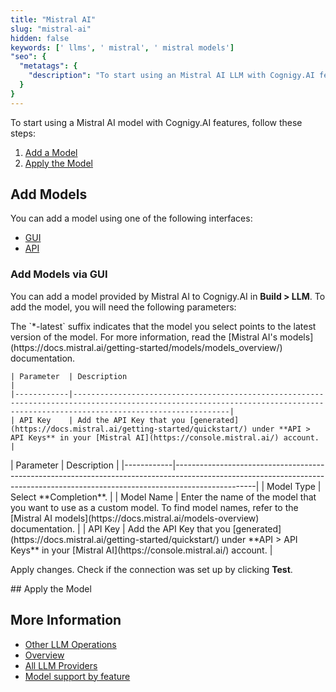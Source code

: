 ```yaml
---
title: "Mistral AI"
slug: "mistral-ai"
hidden: false
keywords: [' llms', ' mistral', ' mistral models']
"seo": {
  "metatags": {
    "description": "To start using an Mistral AI LLM with Cognigy.AI features, add the LLM and apply it to the corresponding use case."
  }
}
---
```



To start using a Mistral AI model with Cognigy.AI features, follow these steps:

1. [Add a Model](#add-models)
2. [Apply the Model](#apply-the-model)

## Add Models

You can add a model using one of the following interfaces:

- [GUI](#add-models-via-gui)
- [API](#add-models-via-the-api)

### Add Models via GUI

You can add a model provided by Mistral AI to Cognigy.AI in **Build > LLM**. To add the model, you will need the following parameters:

<Tabs>
  <Tab title="Standard Model">
    <Note>
      The `*-latest` suffix indicates that the model you select points to the latest version of the model. For more information, read the [Mistral AI's models](https://docs.mistral.ai/getting-started/models/models_overview/) documentation.
    </Note>

    | Parameter  | Description                                                                                                                                                                   |
    |------------|-------------------------------------------------------------------------------------------------------------------------------------------------------------------------------|
    | API Key    | Add the API Key that you [generated](https://docs.mistral.ai/getting-started/quickstart/) under **API > API Keys** in your [Mistral AI](https://console.mistral.ai/) account. |
  </Tab>
  <Tab title="Custom Model">
    | Parameter  | Description                                                                                                                                                                    |
    |------------|--------------------------------------------------------------------------------------------------------------------------------------------------------------------------------|
    | Model Type | Select **Completion**.                                                                                                                                                         |
    | Model Name | Enter the name of the model that you want to use as a custom model. To find model names, refer to the [Mistral AI models](https://docs.mistral.ai/models-overview) documentation. |
    | API Key    | Add the API Key that you [generated](https://docs.mistral.ai/getting-started/quickstart/) under **API > API Keys** in your [Mistral AI](https://console.mistral.ai/) account.  |
  </Tab>
</Tabs>

Apply changes. Check if the connection was set up by clicking **Test**.

<AiGenerativeAiAddModelViaApi/>
## Apply the Model

<AiGenerativeAiApplyModel/>

## More Information
  
- [Other LLM Operations](/ai/agents/develop/gen-ai-and-llms/other-operations)
- [Overview](/ai/agents/develop/gen-ai-and-llms/llms)
- [All LLM Providers](/ai/agents/develop/gen-ai-and-llms/providers/all-providers)
- [Model support by feature](/ai/agents/develop/gen-ai-and-llms/model-support-by-feature)